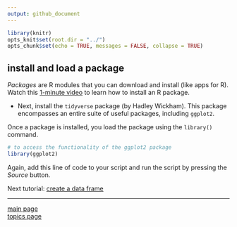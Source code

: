 ```yaml
---
output: github_document
---
```


```r
library(knitr)
opts_knit$set(root.dir = "../")
opts_chunk$set(echo = TRUE, messages = FALSE, collapse = TRUE)
```

## install and load a package

*Packages* are R modules that you can download and install (like apps for R). Watch this [1-minute video](https://www.youtube.com/watch?v=ljdfqMfWn_A) to learn how to install an R package. 

- Next, install the `tidyverse` package (by Hadley Wickham). This package encompasses an entire suite of useful packages, including `ggplot2`. 

Once a package is installed, you load the package using the `library()` command.

```r
# to access the functionality of the ggplot2 package 
library(ggplot2)
```

Again, add this line of code to your script and run the script by pressing the *Source* button. 

Next tutorial: [create a data frame](tut-0303_create-data-frame.md) 

---

[main page](../README.md)<br> 
[topics page](README-by-topic.md)

